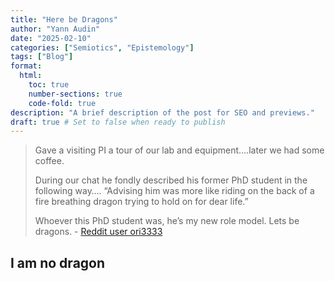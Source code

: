 ```yaml
---
title: "Here be Dragons"
author: "Yann Audin"
date: "2025-02-10"
categories: ["Semiotics", "Epistemology"]
tags: ["Blog"]
format:
  html:
    toc: true
    number-sections: true
    code-fold: true
description: "A brief description of the post for SEO and previews."
draft: true # Set to false when ready to publish
---
```


> Gave a visiting PI a tour of our lab and equipment....later we had some coffee.
> 
> During our chat he fondly described his former PhD student in the following way....
> "Advising him was more like riding on the back of a fire breathing dragon trying to hold on for dear life."
> 
> Whoever this PhD student was, he's my new role model. Lets be dragons.
>     - [Reddit user ori3333](https://www.reddit.com/r/PhD/comments/zb3pqd/here_be_dragons/)

## I am no dragon

